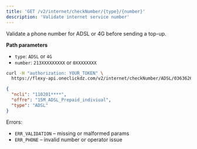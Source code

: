 ```yaml
---
title: 'GET /v2/internet/checkNumber/{type}/{number}'
description: 'Validate internet service number'
---
```


Validate a phone number for ADSL or 4G before sending a top-up.

**Path parameters**
- `type`: `ADSL` or `4G`
- `number`: `213XXXXXXXXX` or `0XXXXXXXX`

```bash
curl -H "authorization: YOUR_TOKEN" \
  https://flexy-api.oneclickdz.com/v2/internet/checkNumber/ADSL/036362608
```

```json
{
  "ncli": "110201****",
  "offre": "15M_ADSL_Prepaid_indiviual",
  "type": "ADSL"
}
```

Errors:
- `ERR_VALIDATION` – missing or malformed params
- `ERR_PHONE` – invalid number or operator issue
